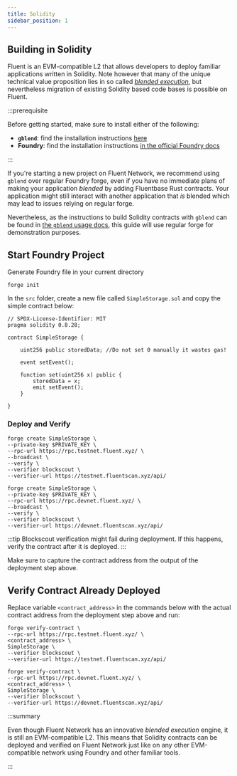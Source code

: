 ```yaml
---
title: Solidity
sidebar_position: 1
---
```


Building in Solidity
---


Fluent is an EVM-compatible L2 that allows developers to deploy familiar applications written in Solidity. Note however that many of the unique technical value proposition lies in so called [_blended execution_](../../knowledge-base/blended-101.md), but nevertheless migration of existing Solidity based code bases is possible on Fluent.

:::prerequisite

Before getting started, make sure to install either of the following:

* **`gblend`**: find the installation instructions [here](../../gblend/installation.md)
* **Foundry**: find the installation instructions [in the official Foundry docs](https://book.getfoundry.sh/getting-started/installation)

:::

If you're starting a new project on Fluent Network, we recommend using `gblend` over regular Foundry forge, even if you have no immediate plans of making your application _blended_ by adding Fluentbase Rust contracts. Your application might still interact with another application that _is_ blended which may lead to issues relying on regular forge.

Nevertheless, as the instructions to build Solidity contracts with `gblend` can be found in [the `gblend` usage docs](../../gblend/usage.md), this guide will use regular forge for demonstration purposes.

## Start Foundry Project

Generate Foundry file in your current directory

```shell
forge init 
```

In the `src` folder, create a new file called `SimpleStorage.sol` and copy the simple contract below:

```solidity
// SPDX-License-Identifier: MIT
pragma solidity 0.8.28;

contract SimpleStorage {

    uint256 public storedData; //Do not set 0 manually it wastes gas!

    event setEvent();
    
    function set(uint256 x) public {
        storedData = x;
        emit setEvent();
    }

}
```

### Deploy and Verify 

<Tabs>
<TabItem value="testnet" label="Testnet">

```shell
forge create SimpleStorage \
--private-key $PRIVATE_KEY \
--rpc-url https://rpc.testnet.fluent.xyz/ \
--broadcast \
--verify \
--verifier blockscout \
--verifier-url https://testnet.fluentscan.xyz/api/
```

</TabItem>
<TabItem value="devnet" label="Devnet">

```shell
forge create SimpleStorage \
--private-key $PRIVATE_KEY \
--rpc-url https://rpc.devnet.fluent.xyz/ \
--broadcast \
--verify \
--verifier blockscout \
--verifier-url https://devnet.fluentscan.xyz/api/
```

</TabItem>
</Tabs>

:::tip
Blockscout verification might fail during deployment.
If this happens, verify the contract after it is deployed.
:::

Make sure to capture the contract address from the output of the deployment step above.

## Verify Contract Already Deployed 

Replace variable `<contract_address>` in the commands below with the actual contract address from the deployment step above and run:

<Tabs>
<TabItem value="testnet" label="Testnet">

```shell
forge verify-contract \
--rpc-url https://rpc.testnet.fluent.xyz/ \
<contract_address> \
SimpleStorage \
--verifier blockscout \
--verifier-url https://testnet.fluentscan.xyz/api/
```

</TabItem>
<TabItem value="devnet" label="Devnet">

```shell
forge verify-contract \
--rpc-url https://rpc.devnet.fluent.xyz/ \
<contract_address> \
SimpleStorage \
--verifier blockscout \
--verifier-url https://devnet.fluentscan.xyz/api/
```

</TabItem>
</Tabs>

:::summary

Even though Fluent Network has an innovative _blended execution_ engine, it is still an EVM-compatible L2. This means that Solidity contracts can be deployed and verified on Fluent Network just like on any other EVM-compatible network using Foundry and other familiar tools.

:::